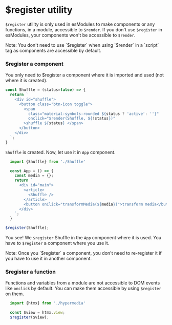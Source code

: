 # $register utility

`$register` utility is only used in esModules to make components or any functions, in a module, accessible to `$render`. If you don't use `$register` in esModules, your components won't be accessible to `$render`.


<Callout type="info" emoji="ℹ️">
  Note: You don't need to use `$register` when using `$render` in a `script` tag as components are accessible by default.
</Callout>

### $register a component

You only need to $register a component where it is imported and used (not where it is created).

```js copy
const Shuffle = (status=false) => {
  return `
    <div id="shuffle">
      <button class="btn-icon toggle">
        <span 
          class="material-symbols-rounded ${status ? 'active': ''}"
          onclick="$render(Shuffle, ${!status})"
        >shuffle ${status} </span>
      </button>
    </div>
  `;
}
```

`Shuffle` is created. Now, let use it in `App` component.

```js copy
  import {Shuffle} from './Shuffle'

  const App = () => {
    const media = {};
    return `
      <div id="main">
        <article>
          <Shuffle />
        </article>
        <button onClick="transformMedia(${media})">transform media</button>
      </div>
    `;
  }

$register(Shuffle);
```

You see! We `$register` Shuffle in the `App` component where it is used. You have to `$register` a component where you use it.

<Callout type="info" emoji="ℹ️">
  Note: Once you `$register` a component, you don't need to re-register it if you have to use it in another component.
</Callout>

### $register a function

Functions and variables from a module are not accessible to DOM events like `onclick` by default. You can make them accessible by using `$register` on them.

```js filename="appFunctions.js" copy
  import {htmx} from './hypermedia'

  const $view = htmx.view;
  $register($view);
```